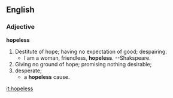 == English ==
=== Adjective ===
'''hopeless''' 
# Destitute of hope; having no expectation of good; despairing.
#*I am a woman, friendless, '''hopeless'''.   --Shakspeare.
# Giving no ground of hope; promising nothing desirable;
# desperate; 
#*a '''hopeless''' cause.

[[it:hopeless]]
{{webster}}